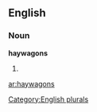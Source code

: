 
==English==

===Noun===
'''haywagons'''

# {{plural of|[[haywagon]]}}

[[Category:English plurals]]

[[ar:haywagons]]